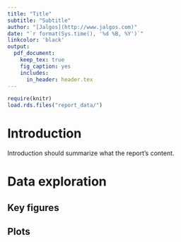 ```yaml
---
title: "Title"
subtitle: "Subtitle"
author: "[Jalgos](http://www.jalgos.com)"
date: "`r format(Sys.time(), '%d %B, %Y')`"
linkcolor: 'black'
output:
  pdf_document: 
    keep_tex: true
    fig_caption: yes
    includes:
      in_header: header.tex
---
```


```r
require(knitr)
load.rds.files("report_data/")
```

\clearpage

# Introduction

Introduction should summarize what the report's content.

# Data exploration

## Key figures

## Plots

